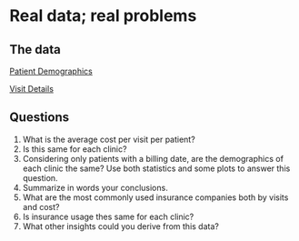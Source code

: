 # Real data; real problems

## The data

[Patient Demographics](https://drive.google.com/file/d/1xdZJrkzG_FNxVUFwrGm6b1HGtUWA510w/view?usp=sharing)

[Visit Details](https://drive.google.com/file/d/1ighQbbB3okKcJBBPuOTKKPFoQFYaX255/view?usp=sharing)


## Questions

1. What is the average cost per visit per patient?  
2. Is this same for each clinic? 
3. Considering only patients with a billing date, are the demographics of each clinic the same?  Use both statistics and some plots to answer this question.  
4. Summarize in words your conclusions.
5. What are the most commonly used insurance companies both by visits and cost? 
6. Is insurance usage thes same for each clinic? 
7. What other insights could you derive from this data?
